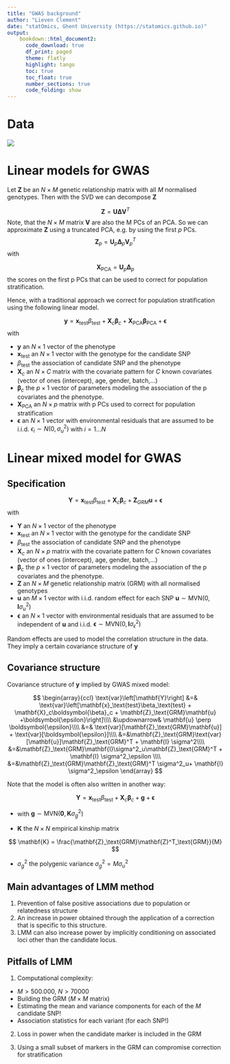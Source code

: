 ```yaml
---
title: "GWAS background"
author: "Lieven Clement"
date: "statOmics, Ghent University (https://statomics.github.io)"
output:
    bookdown::html_document2:
      code_download: true
      df_print: paged
      theme: flatly
      highlight: tango
      toc: true
      toc_float: true
      number_sections: true
      code_folding: show
---
```


# Data 

![](gwasContextVaudel2.png)

# Linear models for GWAS

Let $\mathbf{Z}$ be an $N\times M$ genetic relationship matrix with all $M$ normalised genotypes. 
Then with the SVD we can decompose $\mathbf{Z}$

$$
\mathbf{Z} = \mathbf{U}\boldsymbol{\Delta}\mathbf{V}^T
$$
Note, that the $N\times M$ matrix $\mathbf{V}$ are also the M PCs of an PCA. 
So we can approximate $\mathbf{Z}$ using a truncated PCA, e.g. by using the first $p$ PCs. 
$$
\mathbf{Z}_p = \mathbf{U}_{p} \boldsymbol{\Delta}_p\mathbf{V}^T_p
$$
with 

$$
\mathbf{X}_\text{PCA} = \mathbf{U}_{p} \boldsymbol{\Delta}_p
$$
the scores on the first p PCs that can be used to correct for population stratification. 

Hence, with a traditional approach we correct for population stratification using the following linear model. 

$$
\tag{1}
\mathbf{y} = \mathbf{x}_\text{test}\beta_\text{test} + \mathbf{X}_c\boldsymbol{\beta}_c + \mathbf{X}_\text{PCA} \boldsymbol{\beta}_\text{PCA} +\boldsymbol{\epsilon} 
$$
with 

- $\mathbf{y}$ an $N\times1$ vector of the phenotype
- $\mathbf{x}_\text{test}$ an $N\times1$ vector with the genotype for the candidate SNP
- $\beta_\text{test}$ the association of candidate SNP and the phenotype
- $\mathbf{X}_c$ an $N\times C$ matrix with the covariate pattern for $C$ known covariates (vector of ones (intercept), age, gender, batch,...) 
- $\boldsymbol{\beta}_c$ the $p\times 1$ vector of parameters modeling the association of the p covariates and the phenotype. 
- $\mathbf{X}_\text{PCA}$ an $N\times p$ matrix with p PCs used to correct for population stratification
- $\boldsymbol{\epsilon}$ an $N\times 1$ vector with environmental residuals that are assumed to be i.i.d.  $\epsilon_i \sim N(0,\sigma_u^2)$ with $i = 1\ldots N$


# Linear mixed model for GWAS

## Specification

$$
\tag{1}
\mathbf{Y} = \mathbf{x}_\text{test}\beta_\text{test} + \mathbf{X}_c\boldsymbol{\beta}_c + \mathbf{Z}_{GRM}\mathbf{u} +\boldsymbol{\epsilon} 
$$
with 

- $\mathbf{Y}$ an $N\times1$ vector of the phenotype
- $\mathbf{x}_\text{test}$ an $N\times1$ vector with the genotype for the candidate SNP
- $\beta_\text{test}$ the association of candidate SNP and the phenotype
- $\mathbf{X}_c$ an $N\times p$ matrix with the covariate pattern for $C$ known covariates (vector of ones (intercept), age, gender, batch,...) 
- $\boldsymbol{\beta}_c$ the $p\times 1$ vector of parameters modeling the association of the p covariates and the phenotype. 
- $\mathbf{Z}$ an $N\times M$ genetic relationship matrix (GRM) with all normalised genotypes
- $\mathbf{u}$ an $M\times 1$ vector with i.i.d. random effect for each SNP $\mathbf{u}\sim \text{MVN}(0,\mathbf{I}\sigma_u^2)$
- $\boldsymbol{\epsilon}$ an $N\times 1$ vector with environmental residuals that are assumed to be independent of $\mathbf{u}$ and i.i.d.  $\boldsymbol{\epsilon}\sim \text{MVN}(0,\mathbf{I}\sigma_\epsilon^2)$

Random effects are used to model the correlation structure in the data. They imply a certain covariance structure of $\mathbf{y}$

## Covariance structure

Covariance structure of $\mathbf{y}$ implied by GWAS mixed model: 

$$
\begin{array}{ccl}
\text{var}\left[\mathbf{Y}\right] &=& \text{var}\left[\mathbf{x}_\text{test}\beta_\text{test} + \mathbf{X}_c\boldsymbol{\beta}_c + \mathbf{Z}_\text{GRM}\mathbf{u} +\boldsymbol{\epsilon}\right]\\\\
&\updownarrow& \mathbf{u} \perp \boldsymbol{\epsilon}\\\\
&=& \text{var}[\mathbf{Z}_\text{GRM}\mathbf{u}] + \text{var}[\boldsymbol{\epsilon}]\\\\
&=&\mathbf{Z}_\text{GRM}\text{var}[\mathbf{u}]\mathbf{Z}_\text{GRM}^T + \mathbf{I} \sigma^2\\\\
&=&\mathbf{Z}_\text{GRM}\mathbf{I}\sigma^2_u\mathbf{Z}_\text{GRM}^T + \mathbf{I} \sigma^2_\epsilon \\\\
&=&\mathbf{Z}_\text{GRM}\mathbf{Z}_\text{GRM}^T \sigma^2_u+ \mathbf{I} \sigma^2_\epsilon
\end{array}
$$

Note that the model is often also written in another way:

$$
\tag{1}
\mathbf{Y} = \mathbf{x}_\text{test}\beta_\text{test} + \mathbf{X}_c\boldsymbol{\beta}_c + \mathbf{g} +\boldsymbol{\epsilon} 
$$

- with $\mathbf{g} \sim \text{MVN}(\mathbf{0},\mathbf{K}\sigma^2_g)$ 


- $\mathbf{K}$ the $N \times N$ empirical kinship matrix 

$$
\mathbf{K} = \frac{\mathbf{Z}_\text{GRM}\mathbf{Z}^T_\text{GRM}}{M} 
$$ 

- $\sigma_g^2$ the polygenic variance $\sigma_g^2=M\sigma_u^2$

## Main advantages of LMM method

1. Prevention of false positive associations due to population or relatedness structure 
2. An increase in power obtained through the application of a correction that is specific to this structure. 
3. LMM can also increase power by implicitly conditioning on associated loci other than the candidate locus. 

## Pitfalls of LMM

1. Computational complexity: 

  - $M > 500.000$, $N > 70000$
  - Building the GRM ($M \times M$ matrix)
  - Estimating the mean and variance components  for each of the $M$ candidate SNP! 
  - Association statistics for each variant (for each SNP!)

2. Loss in power when the candidate marker is included in the GRM

3. Using a small subset of markers in the GRM can compromise correction for stratification


